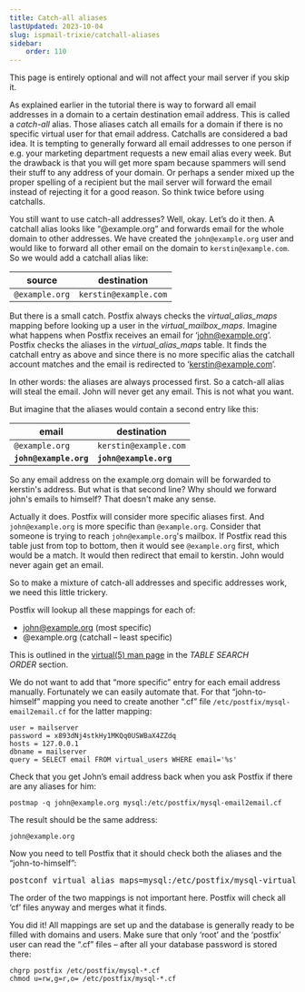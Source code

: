 ```yaml
---
title: Catch-all aliases
lastUpdated: 2023-10-04
slug: ispmail-trixie/catchall-aliases
sidebar:
    order: 110
---
```



<Aside type="tip" title="Optional feature">
This page is entirely optional and will not affect your mail server if you skip it.
</Aside>

As explained earlier in the tutorial there is way to forward all email addresses in a domain to a certain destination email address. This is called a _catch-all_ alias. Those aliases catch all emails for a domain if there is no specific virtual user for that email address. Catchalls are considered a bad idea. It is tempting to generally forward all email addresses to one person if e.g. your marketing department requests a new email alias every week. But the drawback is that you will get more spam because spammers will send their stuff to any address of your domain. Or perhaps a sender mixed up the proper spelling of a recipient but the mail server will forward the email instead of rejecting it for a good reason. So think twice before using catchalls.

You still want to use catch-all addresses? Well, okay. Let’s do it then. A catchall alias looks like “@example.org” and forwards email for the whole domain to other addresses. We have created the `john@example.org` user and would like to forward all other email on the domain to `kerstin@example.com`. So we would add a catchall alias like:

| source         | destination           |
| -------------- | --------------------- |
| `@example.org` | `kerstin@example.com` |

But there is a small catch. Postfix always checks the _virtual_alias_maps_ mapping before looking up a user in the _virtual_mailbox_maps_. Imagine what happens when Postfix receives an email for ‘john@example.org’. Postfix checks the aliases in the _virtual_alias_maps_ table. It finds the catchall entry as above and since there is no more specific alias the catchall account matches and the email is redirected to ‘kerstin@example.com’.

In other words: the aliases are always processed first. So a catch-all alias will steal the email. John will never get any email. This is not what you want.

But imagine that the aliases would contain a second entry like this:

| email                  | destination            |
| ---------------------- | ---------------------- |
| `@example.org`         | `kerstin@example.com`  |
| **`john@example.org`** | **`john@example.org`** |

So any email address on the example.org domain will be forwarded to kerstin's address. But what is that second line? Why should we forward john's emails to himself? That doesn't make any sense.

Actually it does. Postfix will consider more specific aliases first. And `john@example.org` is more specific than `@example.org`.
Consider that someone is trying to reach `john@example.org`'s mailbox.
If Postfix read this table just from top to bottom, then it would see `@example.org` first, which would be a match. It would then redirect that email to kerstin. John would never again get an email.

So to make a mixture of catch-all addresses and specific addresses work, we need this little trickery.

Postfix will lookup all these mappings for each of:

- john@example.org (most specific)
- @example.org (catchall – least specific)

This is outlined in the [virtual(5) man page](http://www.postfix.org/virtual.5.html) in the _TABLE SEARCH ORDER_ section.

We do not want to add that “more specific” entry for each email address manually. Fortunately we can easily automate that. For that “john-to-himself” mapping you need to create another “.cf” file `/etc/postfix/mysql-email2email.cf` for the latter mapping:

```
user = mailserver
password = x893dNj4stkHy1MKQq0USWBaX4ZZdq
hosts = 127.0.0.1
dbname = mailserver
query = SELECT email FROM virtual_users WHERE email='%s'
```

Check that you get John’s email address back when you ask Postfix if there are any aliases for him:
```
postmap -q john@example.org mysql:/etc/postfix/mysql-email2email.cf
```
The result should be the same address:
```
john@example.org
```

Now you need to tell Postfix that it should check both the aliases and the “john-to-himself”:

<pre class="wrap">
postconf virtual_alias_maps=mysql:/etc/postfix/mysql-virtual-alias-maps.cf,mysql:/etc/postfix/mysql-email2email.cf
</pre>

The order of the two mappings is not important here. Postfix will check all ‘cf’ files anyway and merges what it finds.

You did it! All mappings are set up and the database is generally ready to be filled with domains and users. Make sure that only ‘root’ and the ‘postfix’ user can read the “.cf” files – after all your database password is stored there:
```
chgrp postfix /etc/postfix/mysql-*.cf
chmod u=rw,g=r,o= /etc/postfix/mysql-*.cf
```
